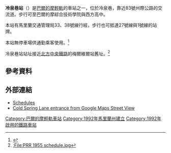 {{Infobox station
| style=MTA Maryland Light Rail
| name = 冷泉巷<br />{{lang|en|Cold Spring Lane}}
| type=[[巴爾的摩輕軌|巴爾的摩輕軌]]車站 
| image = MTA Maryland Light Rail Coldspring Station.jpg
| image_caption = 2010年冷泉巷站
| address = 西冷泉巷1901號
| borough = [[馬里蘭州|馬里蘭州]][[巴爾的摩|巴爾的摩]]
| country = [[美國|美國]]
| coordinates={{coord|39|20|41.15|N|76|38|53.06|W|type:railwaystation_region:US-MD|display=inline,title}}
| line =[[巴爾的摩輕軌|巴爾的摩輕軌]]
| other ={{bus icon}} {{link-en|MTA馬里蘭LocalLink28號線|Route 28 (MTA Maryland LocalLink)|33}}、{{link-en|MTA馬里蘭巴士路線列表|List of MTA Maryland bus routes|38}} 
| platform = 2個[[側式月台|側式月台]]
| tracks = 2條
| parking = 無
| bicycle = 
| passengers = 
| pass_year = 
| pass_percent = 
| opened = 1992年
| rebuilt = 
| ADA = 是
| code = 
| owned = {{link-en|馬里蘭交通管理局|Maryland Transit Administration}}
| zone = 
| services = 
{{s-rail|title=巴爾的摩輕軌}}
{{S-inop|[[伍德貝利站|伍德貝利站]]}}
{{s-line|巴爾的摩華盛頓國際機場線||#00B8E6}}
{{S-inop|[[華盛頓山站|華盛頓山站]]}}
{{new system|}}
{{S-inop|[[伍德貝利站|伍德貝利站]]}}
{{s-line|格蘭伯尼線||#FFFF00}}
{{S-inop|[[華盛頓山站|華盛頓山站]]}}
}}
'''冷泉巷站'''（{{lang-en|Cold Spring Lane station}}）是[[巴爾的摩輕軌|巴爾的摩輕軌]]的車站之一，位於冷泉巷，靠近83號州際公路的交流道。步行可至巴爾的摩綜合技術學院與西方高中。

本站有馬里蘭交通管理局33、38號線行經，步行也可抵達27號線與1號線的站牌。

本站無停車場供通勤乘客使用。<ref>{{cite web |url=http://www.mtamaryland.com/services/lightrail/parking/ |title=Station list |deadurl=yes |archiveurl=https://web.archive.org/web/20080613204704/http://www.mtamaryland.com/services/lightrail/parking/ |archivedate=2008-06-13 |accessdate=2014-03-21 }}</ref>

冷泉巷站站址接近[[北方中央鐵路|北方中央鐵路]]的梅爾維爾站舊址。<ref>[[:File:PRR_1955_schedule.jpg|:File:PRR 1955 schedule.jpg]]</ref> <!--If you know where to find a more reliable source, please add it -->

==參考資料==
{{reflist}}

==外部連結==
*[https://web.archive.org/web/20080702112220/http://mtamaryland.com/services/lightrail/schedule/ Schedules]
*[http://maps.google.com/maps?hl=en&ie=UTF8&ll=39.345109,-76.647599&spn=0.004132,0.013701&z=17&layer=c&cbll=39.345154,-76.647726&panoid=m0bzoNs9xIadcWLDWBUGyA&cbp=12,207.11,,0,8.52 Cold Spring Lane entrance from Google Maps Street View]

{{巴爾的摩輕軌}}
[[Category:巴爾的摩輕軌車站|Category:巴爾的摩輕軌車站]]
[[Category:1992年馬里蘭州建立|Category:1992年馬里蘭州建立]]
[[Category:1992年啟用的鐵路車站|Category:1992年啟用的鐵路車站]]